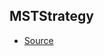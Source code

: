## MSTStrategy



- [Source](https://github.com/Androz2091/discord-player/blob/3222e4d/packages/equalizer/src/audio/MonoStereoTransformer.ts#L9)